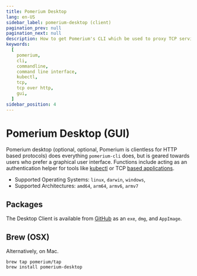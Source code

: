 ```yaml
---
title: Pomerium Desktop
lang: en-US
sidebar_label: pomerium-desktop (client)
pagination_prev: null
pagination_next: null
description: How to get Pomerium's CLI which be used to proxy TCP services and kubernetes commands
keywords:
  [
    pomerium,
    cli,
    commandline,
    command line interface,
    kubectl,
    tcp,
    tcp over http,
    gui,
  ]
sidebar_position: 4
---
```


# Pomerium Desktop (GUI)

Pomerium desktop (optional, optional, Pomerium is clientless for HTTP based protocols) does everything `pomerium-cli` does, but is geared towards users who prefer a graphical user interface. Functions include acting as an authentication helper for tools like [kubectl](/docs/deploying/k8s) or TCP [based applications](/docs/capabilities/tcp/).

- Supported Operating Systems: `linux`, `darwin`, `windows`,
- Supported Architectures: `amd64`, `arm64`, `armv6`, `armv7`

## Packages

The Desktop Client is available from [GitHub](https://github.com/pomerium/desktop-client/releases) as an `exe`, `dmg`, and `AppImage`.

## Brew (OSX)

Alternatively, on Mac.

```shell
brew tap pomerium/tap
brew install pomerium-desktop
```
